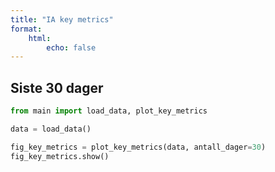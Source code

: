 ```yaml
---
title: "IA key metrics"
format:
    html:
        echo: false
---
```



## Siste 30 dager
```python
from main import load_data, plot_key_metrics

data = load_data()

fig_key_metrics = plot_key_metrics(data, antall_dager=30)
fig_key_metrics.show()
```
